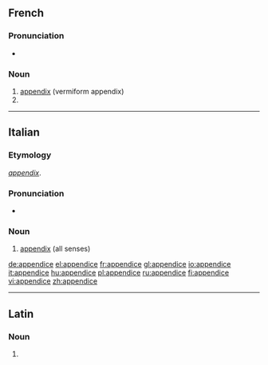 ==French==
{{wikipedia|lang=fr}}

===Pronunciation===
* {{audio|Fr-appendice.ogg|Audio}}

===Noun===
{{fr-noun|m}}

# [[appendix]] (vermiform appendix)
# {{l|en|appendix|gloss=text added to the end of a book or an article}}

----

==Italian==

===Etymology===
{{etyl|la|it}} ''[[appendix]]''.

===Pronunciation===
* {{hyphenation|ap|pen|dì|ce}}

===Noun===
{{it-noun|appendic|f|e|i}}

# [[appendix]] (all senses)

[[de:appendice]]
[[el:appendice]]
[[fr:appendice]]
[[gl:appendice]]
[[io:appendice]]
[[it:appendice]]
[[hu:appendice]]
[[pl:appendice]]
[[ru:appendice]]
[[fi:appendice]]
[[vi:appendice]]
[[zh:appendice]]

----
==Latin==

===Noun===
{{la-noun-form|appendice}}

# {{inflection of|appendix|appendix|abl|s|lang=la}}
{{count page|[[Wiktionary:Page count]]}}
{{rfc-auto}}